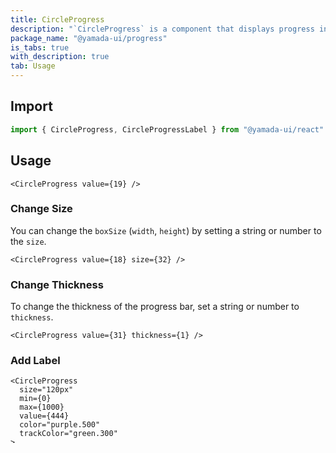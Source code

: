 ```yaml
---
title: CircleProgress
description: "`CircleProgress` is a component that displays progress in a circular progress bar."
package_name: "@yamada-ui/progress"
is_tabs: true
with_description: true
tab: Usage
---
```


## Import

```ts
import { CircleProgress, CircleProgressLabel } from "@yamada-ui/react"
```

## Usage

```tsx
<CircleProgress value={19} />
```

### Change Size

You can change the `boxSize` (`width`, `height`) by setting a string or number to the `size`.

```tsx
<CircleProgress value={18} size={32} />
```

### Change Thickness

To change the thickness of the progress bar, set a string or number to `thickness`.

```tsx
<CircleProgress value={31} thickness={1} />
```

### Add Label

```tsx
<CircleProgress
  size="120px"
  min={0}
  max={1000}
  value={444}
  color="purple.500"
  trackColor="green.300"
>
  <CircleProgressLabel color="purple.500">444%</CircleProgressLabel>
</CircleProgress>
```

### Round the Corners

You can round the progress bar by setting `isRounded` to `true`.

```tsx
<CircleProgress value={18} isRounded />
```

### Apply Animation

Setting `isAnimation` to `true` will apply animation.

```tsx
<CircleProgress value={18} isAnimation />
```
